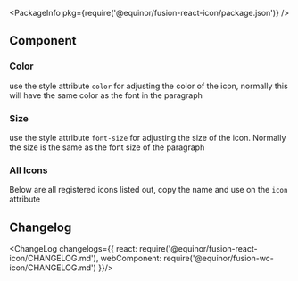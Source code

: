 
<Meta title="Data/Icon" />

<PackageInfo pkg={require('@equinor/fusion-react-icon/package.json')} />

## Component

<ArgsTable of={Icon} />

<Canvas withSource='open'>
  <Story id="examples-icon--component" />
</Canvas>

### Color
use the style attribute `color` for adjusting the color of the icon, normally this will have the same color as the font in the paragraph
<Story id="snapshots-icon--colors" />


### Size
use the style attribute `font-size` for adjusting the size of the icon. Normally the size is the same as the font size of the paragraph
<Story id="snapshots-icon--size" />

### All Icons
Below are all registered icons listed out, copy the name and use on the `icon` attribute
<Story id="snapshots-icon--list"/>

## Changelog

<ChangeLog changelogs={{
  react: require('@equinor/fusion-react-icon/CHANGELOG.md'), 
  webComponent: require('@equinor/fusion-wc-icon/CHANGELOG.md')
}}/>

